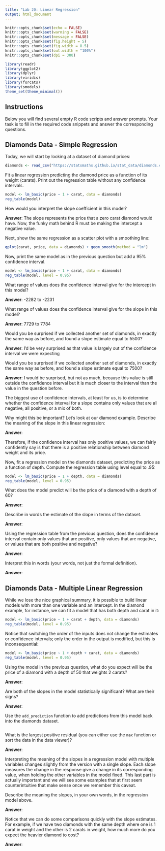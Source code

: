 ---
title: "Lab 20: Linear Regression"
output: html_document
---

```{r setup, include=FALSE}
knitr::opts_chunk$set(echo = FALSE)
knitr::opts_chunk$set(warning = FALSE)
knitr::opts_chunk$set(message = FALSE)
knitr::opts_chunk$set(fig.height = 5)
knitr::opts_chunk$set(fig.width = 8.5)
knitr::opts_chunk$set(out.width = "100%")
knitr::opts_chunk$set(dpi = 300)

library(readr)
library(ggplot2)
library(dplyr)
library(viridis)
library(forcats)
library(smodels)
theme_set(theme_minimal())
```

## Instructions

Below you will find several empty R code scripts and answer prompts. Your task
is to fill in the required code snippets and answer the corresponding
questions.

## Diamonds Data - Simple Regression

Today, we will start by looking at a dataset of diamond prices:

```{r}
diamonds <- read_csv("https://statsmaths.github.io/stat_data/diamonds.csv")
```

Fit a linear regression predicting the diamond price as a function of
its weight (carats). Print out the regression table without any confidence
intervals.

```{r}
model <- lm_basic(price ~ 1 + carat, data = diamonds)
reg_table(model)
```

How would you interpret the slope coefficient in this model?

**Answer**: The slope represents the price that a zero carat diamond would have. Now, the funky math behind R must be making the intercept a negative value.


Next, show the same regression as a scatter plot with a smoothing line:

```{r}
qplot(carat, price, data = diamonds) + geom_smooth(method = "lm")
```

Now, print the same model as in the previous question but add a 95%
confidence interval.

```{r}
model <- lm_basic(price ~ 1 + carat, data = diamonds)
reg_table(model, level = 0.95)
```

What range of values does the confidence interval give for the intercept
in this model?

**Answer**: -2282 to -2231

What range of values does the confidence interval give for the slope
in this model?

**Answer**: 7729 to 7784

Would you be surprised if we collected another set of diamonds, in exactly the
same way as before, and found a slope estimate equal to 5500?

**Answer**: I'd be very surprised as that value is largely out of the confidence interval we were expecting

Would you be surprised if we collected another set of diamonds, in exactly the
same way as before, and found a slope estimate equal to 7500?

**Answer**: I would be surprised, but not as much, because this value is still outside the confidence interval but it is much closer to the interval than the value in the question before. 

The biggest use of confidence intervals, at least for us, is to
determine whether the confidence interval for a slope contains only values
that are all negative, all positive, or a mix of both.

Why might this be important? Let's look at our diamond example. Describe the
meaning of the slope in this linear regression:

**Answer**: 

Therefore, if the confidence interval has only positive values, we can
fairly confidently say is that there is a positive relationship between
diamond weight and its price.

Now, fit a regression model on the diamonds dataset, predicting the price as
a function of depth. Compute the regression table using level equal to .95:

```{r}
model <- lm_basic(price ~ 1 + depth, data = diamonds)
reg_table(model, level = 0.95)
```

What does the model predict will be the price of a diamond with a depth of
60?

**Answer**:

Describe in words the estimate of the slope in terms of the dataset.

**Answer**:

Using the regression table from the previous question, does the
confidence interval contain only values that are positive, only values that
are negative, or values that are both positive and negative?

**Answer**:

Interpret this in words (your words, not just the formal definition).

**Answer**:

## Diamonds Data - Multiple Linear Regression

While we lose the nice graphical summary, it is possible to build linear
models with more than one variable and an intercept. In the diamond example,
for instance, we can fit a model that has both depth and carat in it:

```{r}
model <- lm_basic(price ~ 1 + carat + depth, data = diamonds)
reg_table(model, level = 0.95)
```

Notice that switching the order of the inputs does not change the estimates
or confidence intervals; only the order in the output is modified, but this
is inconsequential:

```{r}
model <- lm_basic(price ~ 1 + depth + carat, data = diamonds)
reg_table(model, level = 0.95)
```

Using the model in the previous question, what do you expect will be the
price of a diamond with a depth of 50 that weights 2 carats?

**Answer**:

Are both of the slopes in the model statistically significant? What are
their signs?

**Answer**:

Use the `add_prediction` function to add predictions from this model
back into the diamonds dataset.

```{r}

```

What is the largest positive residual (you can either use the `max` function
or sort the data in the data viewer)?

**Answer**:

Interpreting the meaning of the slopes in a regression model with
multiple variables changes slightly from the version with a single slope.
Each slope measures the change in the response give a change in its
corresponding value, when holding the other variables in the model fixed.
This last part is actually important and we will see some examples that at
first seem counterintuitive that make sense once we remember this caveat.

Describe the meaning the slopes, in your own words, in the regression model
above.

**Answer**:

Notice that we can do some comparisons quickly with the slope estimates.
For example, if we have two diamonds with the same depth where one is 1
carat in weight and the other is 2 carats in weight, how much more do you
expect the heavier diamond to cost?

**Answer**:


